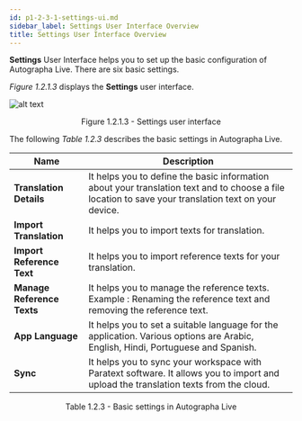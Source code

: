 ```yaml
---
id: p1-2-3-1-settings-ui.md
sidebar_label: Settings User Interface Overview
title: Settings User Interface Overview
---
```


**Settings** User Interface helps you to set up the basic configuration of Autographa Live. There are six basic settings.

_Figure 1.2.1.3_ displays the **Settings** user interface.

![alt text](../../../../../../static/AutographaLiveImages/Getting_Started/settings-ui-fig-1.2.1.3.jpg 'Settings user interface')

<div align='center' style={{ fontStyle: 'Italic' }}
>Figure 1.2.1.3 - Settings user interface</div>

The following _Table 1.2.3_ describes the basic settings in Autographa Live.

| Name                       | Description                                                                                                                                          |
| -------------------------- | ---------------------------------------------------------------------------------------------------------------------------------------------------- |
| **Translation Details**    | It helps you to define the basic information about your translation text and to choose a file location to save your translation text on your device. |
| **Import Translation**     | It helps you to import texts for translation.                                                                                                        |
| **Import Reference Text**  | It helps you to import reference texts for your translation.                                                                                         |
| **Manage Reference Texts** | It helps you to manage the reference texts. <br/> Example : Renaming the reference text and removing the reference text.                             |
| **App Language**           | It helps you to set a suitable language for the application. Various options are Arabic, English, Hindi, Portuguese and Spanish.                     |
| **Sync**                   | It helps you to sync your workspace with Paratext software. It allows you to import and upload the translation texts from the cloud.                 |

<div align='center' style={{ fontStyle: 'Italic' }}
>Table 1.2.3 - Basic settings in Autographa Live</div>
